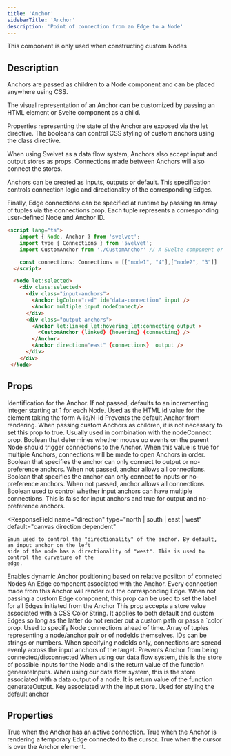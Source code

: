 ```yaml
---
title: 'Anchor'
sidebarTitle: 'Anchor'
description: 'Point of connection from an Edge to a Node'
---
```


<Info>This component is only used when constructing custom Nodes</Info>

## Description

Anchors are passed as children to a Node component and can be placed anywhere using CSS.

The visual representation of an Anchor can be customized by passing an HTML element or Svelte component as a child.

Properties representing the state of the Anchor are exposed via the let directive. The booleans can control CSS styling of custom anchors using the class directive.

When using Svelvet as a data flow system, Anchors also accept input and output stores as props. Connections made between Anchors will also connect the stores.

Anchors can be created as inputs, outputs or default. This specification controls connection logic and directionality of the corresponding Edges.

Finally, Edge connections can be specified at runtime by passing an array of tuples via the connections prop. Each tuple represents a corresponding user-defined Node and Anchor ID.

```HTML MyNode.svelte
<script lang="ts">
    import { Node, Anchor } from 'svelvet';
    import type { Connections } from 'svelvet';
    import CustomAnchor from './CustomAnchor' // A Svelte component or HTML element of your creation

    const connections: Connections = [["node1", "4"],["node2", "3"]]
  </script>

  <Node let:selected>
    <div class:selected>
      <div class="input-anchors">
        <Anchor bgColor="red" id="data-connection" input />
        <Anchor multiple input nodeConnect/>
      </div>
      <div class="output-anchors">
        <Anchor let:linked let:hovering let:connecting output >
          <CustomAnchor {linked} {hovering} {connecting} />
        </Anchor>
        <Anchor direction="east" {connections}  output />
      </div>
    </div>
 </Node>

```

## Props

<ResponseField name="id" type="string | number" default="incrementing integer">
	Identification for the Anchor. If not passed, defaults to an incrementing integer starting at 1
	for each Node. Used as the HTML id value for the element taking the form A-id/N-id
</ResponseField>

<ResponseField name="invisible" type="boolean" default="false">
	Prevents the default Anchor from rendering. When passing custom Anchors as children, it is not
	necessary to set this prop to true. Usually used in combination with the nodeConnect prop.
</ResponseField>

<ResponseField name="nodeConnect" type="boolean" default="false">
	Boolean that determines whether mouse up events on the parent Node should trigger connections to
	the Anchor. When this value is true for multiple Anchors, connections will be made to open Anchors
	in order.
</ResponseField>

<ResponseField name="input" type="boolean" default="false">
	Boolean that specifies the anchor can only connect to output or no-preference anchors. When not
	passed, anchor allows all connections.
</ResponseField>

<ResponseField name="output" type="boolean" default="false">
	Boolean that specifies the anchor can only connect to inputs or no-preference anchors. When not
	passed, anchor allows all connections.
</ResponseField>

<ResponseField name="multiple" type="boolean" default="input/output dependent">
	Boolean used to control whether input anchors can have multiple connections. This is false for
	input anchors and true for output and no-preference anchors.
</ResponseField>

<ResponseField
	name="direction"
	type="north | south | east | west"
	default="canvas direction dependent"
>
	Enum used to control the "directionality" of the anchor. By default, an input anchor on the left
	side of the node has a directionality of "west". This is used to control the curvature of the
	edge.
</ResponseField>
<ResponseField name="dynamic" type="boolean" default="false">
	Enables dynamic Anchor positioning based on relative posiiton of conneted Nodes
</ResponseField>

<ResponseField name="edge" type="Svelte Component | null" default="null">
	An Edge component associated with the Anchor. Every connection made from this Anchor will render
	out the corresponding Edge.
</ResponseField>
<ResponseField name="edgeLabel" type="string" default="">
	When not passing a custom Edge component, this prop can be used to set the label for all Edges
	initiated from the Anchor
</ResponseField>
<ResponseField name="edgeColor" type="Writable<CSS Color String>" default="theme dependent">
	This prop accepts a store value associated with a CSS Color String. It applies to both default and
	custom Edges so long as the latter do not render out a custom path or pass a `color` prop.
</ResponseField>

<ResponseField name="connections" type="Array<[nodeId, anchorId] | nodeId>" default="[]">
	Used to specify Node connections ahead of time. Array of tuples representing a node/anchor pair or
	of nodeIds themselves. IDs can be strings or numbers. When specifying nodeIds only, connections
	are spread evenly across the input anchors of the target.
</ResponseField>
<ResponseField name="locked" type="boolean" default="false">
	Prevents Anchor from being connected/disconnected
</ResponseField>

<ResponseField name="inputsStore" type="ReturnType<typeof generateInputs> | null" default="null">
	When using our data flow system, this is the store of possible inputs for the Node and is the
	return value of the function generateInputs.
</ResponseField>

<ResponseField name="outputStore" type="Readable<unknown> | null" default=" null">
	When using our data flow system, this is the store associated with a data output of a node. It is
	return value of the function generateOutput.
</ResponseField>

<ResponseField name="key" type="string | null" default="null">
	Key associated with the input store.
</ResponseField>

<ResponseField name="bgColor" type="CSS Color String" default="theme dependent">
	Used for styling the default anchor
</ResponseField>

## Properties

<ResponseField name="let:linked" type="boolean">
	True when the Anchor has an active connection.
</ResponseField>

<ResponseField name="let:connecting" type="boolean">
	True when the Anchor is rendering a temporary Edge connected to the cursor.
</ResponseField>

<ResponseField name="let:hovering" type="boolean">
	True when the cursor is over the Anchor element.
</ResponseField>
